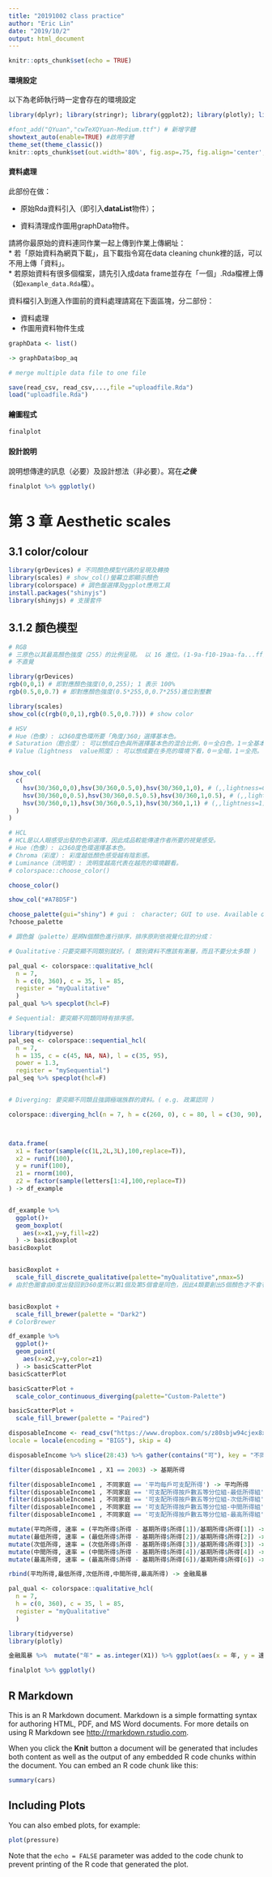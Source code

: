 ```yaml
---
title: "20191002 class practice"
author: "Eric Lin"
date: "2019/10/2"
output: html_document
---
```


```r
knitr::opts_chunk$set(echo = TRUE)
```

#### 環境設定

以下為老師執行時一定會存在的環境設定
```r
library(dplyr); library(stringr); library(ggplot2); library(plotly); library(lubridate); library(readr); library(tidyr); library(showtext)

#font_add("QYuan","cwTeXQYuan-Medium.ttf") # 新增字體
showtext_auto(enable=TRUE) #啟用字體
theme_set(theme_classic())
knitr::opts_chunk$set(out.width='80%', fig.asp=.75, fig.align='center', fig.showtext=T)
```

#### 資料處理

此部份在做：

  * 原始Rda資料引入（即引入**dataList**物件）；
  
  * 資料清理成作圖用graphData物件。

請將你最原始的資料連同作業一起上傳到作業上傳網址：  
  * 若「原始資料為網頁下載」，且下載指令寫在data cleaning chunk裡的話，可以不用上傳「資料」。  
  * 若原始資料有很多個檔案，請先引入成data frame並存在「一個」.Rda檔裡上傳（如`example_data.Rda`檔）。  

資料檔引入到進入作圖前的資料處理請寫在下面區塊，分二部份：

  * 資料處理  
  * 作圖用資料物件生成
  
```r

graphData <- list()

-> graphData$bop_aq

# merge multiple data file to one file

save(read_csv, read_csv,...,file ="uploadfile.Rda")
load("uploadfile.Rda")
```

#### 繪圖程式

```r

finalplot

```

#### 設計說明
說明想傳達的訊息（必要）及設計想法（非必要）。寫在***之後
*** 

```r
finalplot %>% ggplotly()
```







# 第 3 章 Aesthetic scales
##  3.1 color/colour
```r
library(grDevices) # 不同顏色模型代碼的呈現及轉換
library(scales) # show_col()螢幕立即顯示顏色
library(colorspace) # 調色盤選擇及ggplot應用工具
install.packages("shinyjs")
library(shinyjs) # 支援套件
```


## 3.1.2 顏色模型
```r
# RGB
# 三原色以其最高顏色強度（255）的比例呈現。 以 16 進位。(1-9a-f10-19aa-fa...ff)
# 不直覺

library(grDevices)
rgb(0,0,1) # 即對應顏色強度(0,0,255); 1 表示 100%
rgb(0.5,0,0.7) # 即對應顏色強度(0.5*255,0,0.7*255)進位到整數

```

```r
library(scales)
show_col(c(rgb(0,0,1),rgb(0.5,0,0.7))) # show color
```

```r
# HSV
# Hue（色像）: 以360度色環所要「角度/360」選擇基本色。
# Saturation（飽合度）: 可以想成白色與所選擇基本色的混合比例，0＝全白色，1＝全基本色。  ( 濃稠度 )
# Value（lightness  value照度）: 可以想成要在多亮的環境下看，0＝全暗，1＝全亮。


show_col(
  c(
    hsv(30/360,0,0),hsv(30/360,0.5,0),hsv(30/360,1,0), # (,,lightness=0) 全暗
    hsv(30/360,0,0.5),hsv(30/360,0.5,0.5),hsv(30/360,1,0.5), # (,,lightness=0.5)
    hsv(30/360,0,1),hsv(30/360,0.5,1),hsv(30/360,1,1) # (,,lightness=1) 全亮
  )
)
```

```r
# HCL
# HCL是以人眼感受出發的色彩選擇，因此成品較能傳達作者所要的視覺感受。
# Hue（色像）: 以360度色環選擇基本色。
# Chroma（彩度）: 彩度越低顏色感受越有陰影感。
# Luminance（流明度）: 流明度越高代表在越亮的環境觀看。
# colorspace::choose_color()

choose_color()

show_col("#A78D5F")

```

```r
choose_palette(gui="shiny") # gui :　character; GUI to use. Available options are tcltk and shiny, see ‘Details’ below.
?choose_palette
```

```r
# 調色盤（palette）是將N個顏色進行排序，排序原則依視覺化目的分成：

# Qualitative：只要突顯不同類別就好。( 類別資料不應該有漸層，而且不要分太多類 )

pal_qual <- colorspace::qualitative_hcl(
  n = 7, 
  h = c(0, 360), c = 35, l = 85, 
  register = "myQualitative"
  )
pal_qual %>% specplot(hcl=F)

# Sequential: 要突顯不同類同時有排序感。

library(tidyverse)
pal_seq <- colorspace::sequential_hcl(
  n = 7, 
  h = 135, c = c(45, NA, NA), l = c(35, 95), 
  power = 1.3, 
  register = "mySequential")
pal_seq %>% specplot(hcl=F)


# Diverging: 要突顯不同類且強調極端族群的資料。( e.g. 政黨認同 )

colorspace::diverging_hcl(n = 7, h = c(260, 0), c = 80, l = c(30, 90), power = 1.5, register = "Custom-Palette")  %>% specplot(hcl=F)



data.frame(
  x1 = factor(sample(c(1L,2L,3L),100,replace=T)),
  x2 = runif(100),
  y = runif(100),
  z1 = rnorm(100),
  z2 = factor(sample(letters[1:4],100,replace=T))
) -> df_example


df_example %>%
  ggplot()+
  geom_boxplot(
    aes(x=x1,y=y,fill=z2)
  ) -> basicBoxplot
basicBoxplot


basicBoxplot +
  scale_fill_discrete_qualitative(palette="myQualitative",nmax=5)
# 由於色圈會由0度出發回到360度所以第1個及第5個會是同色，因此4類要創出5個顏色才不會有1,4類同色問題。


basicBoxplot +
  scale_fill_brewer(palette = "Dark2")
# ColorBrewer

```

```r
df_example %>%
  ggplot()+
  geom_point(
    aes(x=x2,y=y,color=z1)
  ) -> basicScatterPlot
basicScatterPlot

basicScatterPlot +
  scale_color_continuous_diverging(palette="Custom-Palette")

basicScatterPlot +
  scale_fill_brewer(palette = "Paired")
```


```r
disposableIncome <- read_csv("https://www.dropbox.com/s/z80sbjw94cjex8x/disposableIncome.csv?dl=1",
locale = locale(encoding = "BIG5"), skip = 4)

disposableIncome %>% slice(28:43) %>% gather(contains("可"), key = "不同家庭", value = "所得") -> disposableIncome1 

filter(disposableIncome1 , X1 == 2003) -> 基期所得

filter(disposableIncome1 , 不同家庭 == '平均每戶可支配所得') -> 平均所得
filter(disposableIncome1 , 不同家庭 == '可支配所得按戶數五等分位組-最低所得組') -> 最低所得
filter(disposableIncome1 , 不同家庭 == '可支配所得按戶數五等分位組-次低所得組') -> 次低所得
filter(disposableIncome1 , 不同家庭 == '可支配所得按戶數五等分位組-中間所得組') -> 中間所得
filter(disposableIncome1 , 不同家庭 == '可支配所得按戶數五等分位組-最高所得組') -> 最高所得

mutate(平均所得, 速率 = (平均所得$所得 - 基期所得$所得[1])/基期所得$所得[1]) -> 平均所得
mutate(最低所得, 速率 = (最低所得$所得 - 基期所得$所得[2])/基期所得$所得[2]) -> 最低所得
mutate(次低所得, 速率 = (次低所得$所得 - 基期所得$所得[3])/基期所得$所得[3]) -> 次低所得
mutate(中間所得, 速率 = (中間所得$所得 - 基期所得$所得[4])/基期所得$所得[4]) -> 中間所得
mutate(最高所得, 速率 = (最高所得$所得 - 基期所得$所得[6])/基期所得$所得[6]) -> 最高所得

rbind(平均所得,最低所得,次低所得,中間所得,最高所得) -> 金融風暴

pal_qual <- colorspace::qualitative_hcl(
  n = 7, 
  h = c(0, 360), c = 35, l = 85, 
  register = "myQualitative"
  )

library(tidyverse)
library(plotly)

金融風暴 %>%  mutate("年" = as.integer(X1)) %>% ggplot(aes(x = 年, y = 速率, color = 不同家庭 )) + scale_fill_discrete_qualitative(palette="myQualitative",nmax=5) + geom_line() -> finalplot

finalplot %>% ggplotly()


```














## R Markdown

This is an R Markdown document. Markdown is a simple formatting syntax for authoring HTML, PDF, and MS Word documents. For more details on using R Markdown see <http://rmarkdown.rstudio.com>.

When you click the **Knit** button a document will be generated that includes both content as well as the output of any embedded R code chunks within the document. You can embed an R code chunk like this:

```r
summary(cars)
```

## Including Plots

You can also embed plots, for example:

```r
plot(pressure)
```

Note that the `echo = FALSE` parameter was added to the code chunk to prevent printing of the R code that generated the plot.
